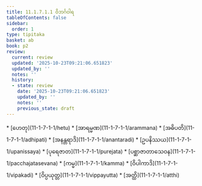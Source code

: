 ```yaml
---
title: 11.1.7.1.1 ဝိဘင်္ဂဝါရ
tableOfContents: false
sidebar:
  order: 1
type: tipitaka
basket: ab
book: p2
review:
  current: review
  updated: '2025-10-23T09:21:06.651823'
  updated_by: ''
  notes: ''
  history:
  - state: review
    date: '2025-10-23T09:21:06.651823'
    updated_by: ''
    notes: ''
    previous_state: draft
---
```



<ReviewStatus review={frontmatter.review} showDetails={true} />

<HypothesisAnnotation frontmatter={frontmatter} />

<DynamicBreadcrumb />



<TableOfContents book="p2" section="11.1.7.1.1">
* [ဟေတု](11-1-7-1-1/hetu)
* [အာရမ္မဏ](11-1-7-1-1/arammana)
* [အဓိပတိ](11-1-7-1-1/adhipati)
* [အနန္တရာဒိ](11-1-7-1-1/anantaradi)
* [ဥပနိဿယ](11-1-7-1-1/upanissaya)
* [ပုရေဇာတ](11-1-7-1-1/purejata)
* [ပစ္ဆာဇာတာသေဝန](11-1-7-1-1/pacchajatasevana)
* [ကမ္မ](11-1-7-1-1/kamma)
* [ဝိပါကာဒိ](11-1-7-1-1/vipakadi)
* [ဝိပ္ပယုတ္တ](11-1-7-1-1/vippayutta)
* [အတ္ထိ](11-1-7-1-1/atthi)
</TableOfContents>